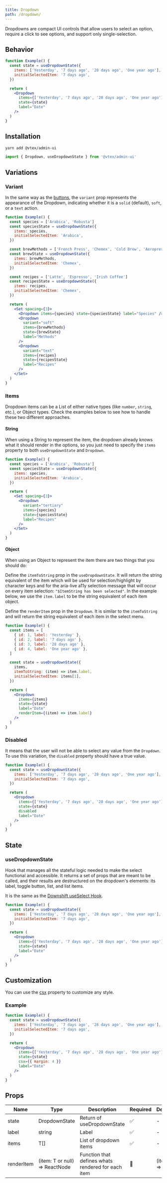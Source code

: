 ```yaml
---
title: Dropdown
path: /dropdown/
---
```


Dropdowns are compact UI controls that allow users to select an option, require a click to see options, and support only single-selection.

## Behavior

```jsx live
function Example() {
  const state = useDropdownState({
    items: ['Yesterday', '7 days ago', '28 days ago', 'One year ago'],
    initialSelectedItem: '7 days ago',
  })

  return (
    <Dropdown
      items={['Yesterday', '7 days ago', '28 days ago', 'One year ago']}
      state={state}
      label="Date"
    />
  )
}
```

## Installation

```sh isStatic
yarn add @vtex/admin-ui
```

```jsx isStatic
import { Dropdown, useDropdownState } from '@vtex/admin-ui'
```

## Variations

### Variant

In the same way as the [buttons](button/), the `variant` prop represents the appearance of the Dropdown, indicating whether it is a `solid` (default), `soft`, or a `text` action.

```jsx live
function Example() {
  const species = ['Arabica', 'Robusta']
  const speciesState = useDropdownState({
    items: species,
    initialSelectedItem: 'Arabica',
  })

  const brewMethods = ['French Press', 'Chemex', 'Cold Brew', 'Aeropress']
  const brewState = useDropdownState({
    items: brewMethods,
    initialSelectedItem: 'Chemex',
  })

  const recipes = ['Latte', 'Espresso', 'Irish Coffee']
  const recipesState = useDropdownState({
    items: recipes,
    initialSelectedItem: 'Chemex',
  })

  return (
    <Set spacing={3}>
      <Dropdown items={species} state={speciesState} label="Species" />
      <Dropdown
        variant="soft"
        items={brewMethods}
        state={brewState}
        label="Methods"
      />
      <Dropdown
        variant="text"
        items={recipes}
        state={recipesState}
        label="Recipes"
      />
    </Set>
  )
}
```

### Items

Dropdown items can be a List of either native types (like `number`, `string`, etc.), or Object types. Check the examples below to see how to handle these two different approaches.

#### String

When using a String to represent the item, the dropdown already knows what it should render in the options, so you just need to specify the `items` property to both `useDropdownState` and `Dropdown`.

```jsx live
function Example() {
  const species = ['Arabica', 'Robusta']
  const speciesState = useDropdownState({
    items: species,
    initialSelectedItem: 'Arabica',
  })

  return (
    <Set spacing={3}>
      <Dropdown
        variant="tertiary"
        items={species}
        state={speciesState}
        label="Recipes"
      />
    </Set>
  )
}
```

#### Object

When using an Object to represent the item there are two things that you should do:

Define the `itemToString` prop in the `useDropdownState`. It will return the string equivalent of the item which will be used for selection/highlight by character keys and for the aria-live a11y selection message that will occur on every item selection: `"$ItemString has been selected"`. In the example below, we use the `item.label` to be the string equivalent of each item object.

Define the `renderItem` prop in the `Dropdown`. It is similar to the `itemToString` and will return the string equivalent of each item in the select menu.

```jsx live
function Example() {
  const items = [
    { id: 1, label: 'Yesterday' },
    { id: 2, label: '7 days ago' },
    { id: 3, label: '28 days ago' },
    { id: 4, label: 'One year ago' },
  ]

  const state = useDropdownState({
    items,
    itemToString: (item) => item.label,
    initialSelectedItem: items[1],
  })

  return (
    <Dropdown
      items={items}
      state={state}
      label="Date"
      renderItem={(item) => item.label}
    />
  )
}
```

### Disabled

It means that the user will not be able to select any value from the `Dropdown`. To use this variation, the `disabled` property should have a true value.

```jsx live
function Example() {
  const state = useDropdownState({
    items: ['Yesterday', '7 days ago', '28 days ago', 'One year ago'],
    initialSelectedItem: '7 days ago',
  })

  return (
    <Dropdown
      items={['Yesterday', '7 days ago', '28 days ago', 'One year ago']}
      state={state}
      disabled
      label="Date"
    />
  )
}
```

## State

### useDropdownState

Hook that manages all the stateful logic needed to make the select functional and accessible. It returns a set of props that are meant to be called, and their results are destructured on the dropdown's elements: its label, toggle button, list, and list items.

It is the same as the [Downshift useSelect Hook](https://www.downshift-js.com/use-select).

```jsx live
function Example() {
  const state = useDropdownState({
    items: ['Yesterday', '7 days ago', '28 days ago', 'One year ago'],
    initialSelectedItem: '7 days ago',
  })

  return (
    <Dropdown
      items={['Yesterday', '7 days ago', '28 days ago', 'One year ago']}
      state={state}
      label="Date"
    />
  )
}
```

## Customization

You can use the [csx](https://admin-ui-docs.vercel.app/theming/inline-styles/#styles--csx) property to customize any style.

### Example

```jsx live
function Example() {
  const state = useDropdownState({
    items: ['Yesterday', '7 days ago', '28 days ago', 'One year ago'],
    initialSelectedItem: '7 days ago',
  })

  return (
    <Dropdown
      items={['Yesterday', '7 days ago', '28 days ago', 'One year ago']}
      state={state}
      csx={{ margin: 4 }}
      label="Date"
    />
  )
}
```

## Props

| Name       | Type                           | Description                                        | Required | Default        |
| ---------- | ------------------------------ | -------------------------------------------------- | -------- | -------------- |
| state      | DropdownState                  | Return of useDropdownState                         | ✅       | -              |
| label      | string                         | Label                                              | ✅       | -              |
| items      | T[]                            | List of dropdown items                             | ✅       | -              |
| renderItem | (item: T or null) => ReactNode | Function that defines whats rendered for each item | 🚫       | (item) => item |
